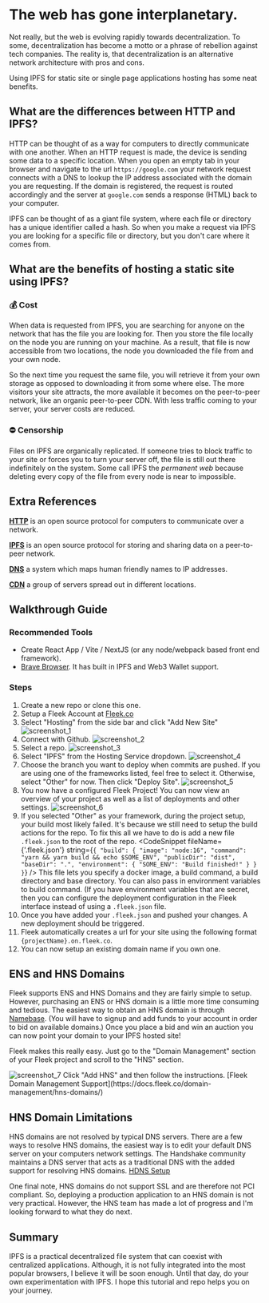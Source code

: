 


# The web has gone interplanetary.
Not really, but the web is evolving rapidly towards decentralization.
To some, decentralization has become a motto or a phrase of rebellion against tech companies.
The reality is, that decentralization is an alternative network architecture with pros and cons.

Using IPFS for static site or single page applications hosting has some neat benefits.

## What are the differences between HTTP and IPFS?

HTTP can be thought of as a way for computers to directly communicate with one another. When an HTTP request is made, the device is sending some data to a specific location.
When you open an empty tab in your browser and navigate to the url `https://google.com` your network request connects with a DNS to lookup the IP address associated with the domain you are requesting.
If the domain is registered, the request is routed accordingly and the server at `google.com` sends a response (HTML) back to your computer.

IPFS can be thought of as a giant file system, where each file or directory has a unique identifier called a hash. So when you make a request via IPFS you are looking for a specific file or directory, but you don't care where it comes from.

## What are the benefits of hosting a static site using IPFS?

### 💰 Cost

When data is requested from IPFS, you are searching for anyone on the network that has the file you are looking for.
Then you store the file locally on the node you are running on your machine.
As a result, that file is now accessible from two locations, the node you downloaded the file from and your own node.

So the next time you request the same file, you will retrieve it from your own storage as opposed to downloading it from some where else.
The more visitors your site attracts, the more available it becomes on the peer-to-peer network, like an organic peer-to-peer CDN.
With less traffic coming to your server, your server costs are reduced.

### ⛔️ Censorship

Files on IPFS are organically replicated. If someone tries to block traffic to your site or forces you to turn your server off, the file is still out there indefinitely on the system.
Some call IPFS the _permanent web_ because deleting every copy of the file from every node is near to impossible.

## Extra References

**[HTTP](https://developer.mozilla.org/en-US/docs/Web/HTTP)** is an open source protocol for computers to communicate over a network.

**[IPFS](https://ipfs.io/)** is an open source protocol for storing and sharing data on a peer-to-peer network.

**[DNS](https://developer.mozilla.org/en-US/docs/Glossary/DNS)** a system which maps human friendly names to IP addresses.

**[CDN](https://developer.mozilla.org/en-US/docs/Glossary/CDN)** a group of servers spread out in different locations.

## Walkthrough Guide

### Recommended Tools

- Create React App / Vite / NextJS (or any node/webpack based front end framework).
- [Brave Browser](https://brave.com/). It has built in IPFS and Web3 Wallet support.

### Steps

1. Create a new repo or clone this one. <a alt="github repo" rel="noreferrer" href="https://github.com/jonathantcrawford/blog" target="_blank"><FontAwesomeIcon icon={faGithub}/></a>
2. Setup a Fleek Account at [Fleek.co](https://fleek.co/)
3. Select "Hosting" from the side bar and click "Add New Site"
   <img alt="screenshot_1" src={Screenshot_1URL}/>
4. Connect with Github.
   <img alt="screenshot_2" src={Screenshot_2URL}/>
5. Select a repo.
   <img alt="screenshot_3" src={Screenshot_3URL}/>
6. Select "IPFS" from the Hosting Service dropdown.
   <img alt="screenshot_4" src={Screenshot_4URL}/>
7. Choose the branch you want to deploy when commits are pushed.
   If you are using one of the frameworks listed, feel free to select it. Otherwise, select "Other" for now. Then click "Deploy Site".
   <img alt="screenshot_5" src={Screenshot_5URL}/>
8. You now have a configured Fleek Project! You can now view an overview of your project as well as a list of deployments and other settings.
   <img alt="screenshot_6" src={Screenshot_6URL}/>
9. If you selected "Other" as your framework, during the project setup, your build most likely failed. It's because we still need to setup the build actions for the repo.
   To fix this all we have to do is add a new file `.fleek.json` to the root of the repo.
   <CodeSnippet
      fileName={'.fleek.json'}
     string={`{
    "build": {
        "image": "node:16",
        "command": "yarn && yarn build && echo $SOME_ENV",
        "publicDir": "dist",
        "baseDir": ".",
        "environment": {
            "SOME_ENV": "Build finished!"
        }
    }
}`}
   />
   This file lets you specify a docker image, a build command, a build directory
   and base directory. You can also pass in environment variables to build command.
   (If you have environment variables that are secret, then you can configure the
   deployment configuration in the Fleek interface instead of using a `.fleek.json`
   file.
10. Once you have added your `.fleek.json` and pushed your changes. A new deployment should be triggered.
11. Fleek automatically creates a url for your site using the following format `{projectName}.on.fleek.co`.
12. You can now setup an existing domain name if you own one.

## ENS and HNS Domains

Fleek supports ENS and HNS Domains and they are fairly simple to setup.
However, purchasing an ENS or HNS domain is a little more time consuming and tedious.
The easiest way to obtain an HNS domain is through [Namebase](https://www.namebase.io/).
(You will have to signup and add funds to your account in order to bid on available domains.)
Once you place a bid and win an auction you can now point your domain to your IPFS hosted site!

Fleek makes this really easy. Just go to the "Domain Management" section of your Fleek project and scroll to the "HNS" section.

<img alt="screenshot_7" src={Screenshot_7URL}/>
Click "Add HNS" and then follow the instructions. [Fleek Domain Management Support](https://docs.fleek.co/domain-management/hns-domains/)

## HNS Domain Limitations

HNS domains are not resolved by typical DNS servers.
There are a few ways to resolve HNS domains, the easiest way is to edit your default DNS server on your computers network settings.
The Handshake community maintains a DNS server that acts as a traditional DNS with the added support for resolving HNS domains. [HDNS Setup](https://www.hdns.io/#macos)

One final note, HNS domains do not support SSL and are therefore not PCI compliant.
So, deploying a production application to an HNS domain is not very practical.
However, the HNS team has made a lot of progress and I'm looking forward to what they do next.

## Summary

IPFS is a practical decentralized file system that can coexist with centralized applications.
Although, it is not fully integrated into the most popular browsers, I believe it will be soon enough.
Until that day, do your own experimentation with IPFS. I hope this tutorial and repo helps you on your journey.
